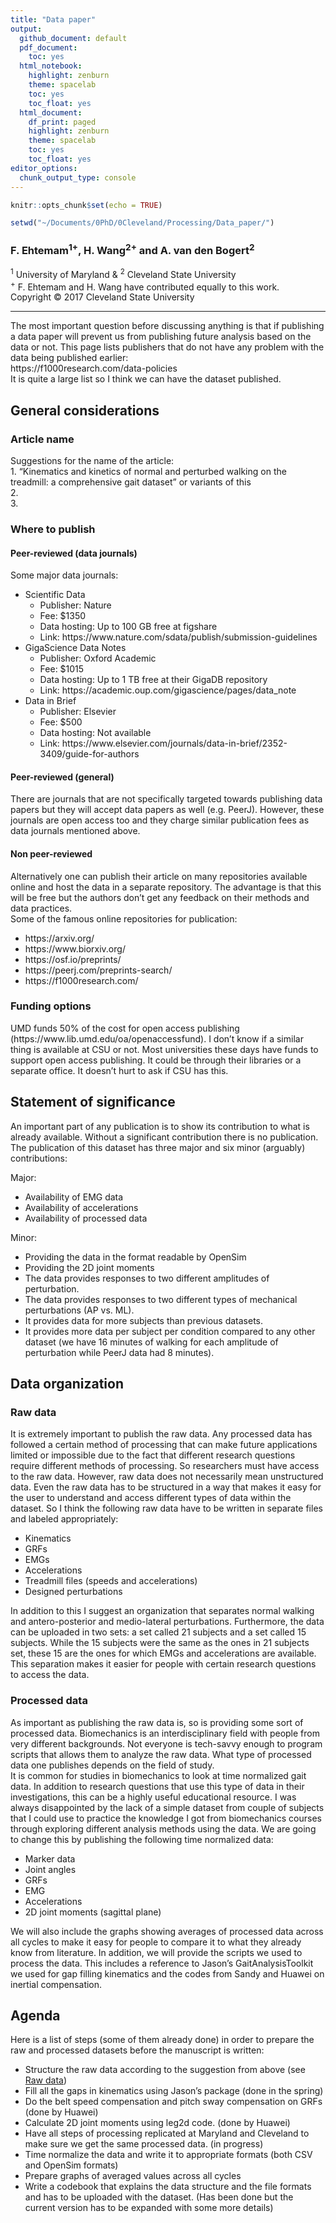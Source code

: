 ```yaml
---
title: "Data paper"
output:
  github_document: default
  pdf_document:
    toc: yes
  html_notebook:
    highlight: zenburn
    theme: spacelab
    toc: yes
    toc_float: yes
  html_document:
    df_print: paged
    highlight: zenburn
    theme: spacelab
    toc: yes
    toc_float: yes
editor_options:
  chunk_output_type: console
---
```


```r
knitr::opts_chunk$set(echo = TRUE)
```

```r
setwd("~/Documents/0PhD/0Cleveland/Processing/Data_paper/")
```

### F. Ehtemam^1+^, H. Wang^2+^ and A. van den Bogert^2^ 
^1^ University of Maryland & ^2^ Cleveland State University  
^+^ F. Ehtemam and H. Wang have contributed equally to this work.  
Copyright &copy; 2017 Cleveland State University  

***

The most important question before discussing anything is that if publishing a data paper will prevent us from publishing future analysis based on the data or not. This page lists publishers that do not have any problem with the data being published earlier:  
https://f1000research.com/data-policies  
It is quite a large list so I think we can have the dataset published. 

## General considerations  

### Article name
Suggestions for the name of the article:  
1. "Kinematics and kinetics of normal and perturbed walking on the treadmill: a comprehensive gait dataset" or variants of this  
2.  
3.  

### Where to publish
#### Peer-reviewed (data journals)
Some major data journals:  

* Scientific Data  
    + Publisher: Nature  
    + Fee: $1350
    + Data hosting: Up to 100 GB free at figshare
    + Link: https://www.nature.com/sdata/publish/submission-guidelines
    
* GigaScience Data Notes
    + Publisher: Oxford Academic
    + Fee: $1015
    + Data hosting: Up to 1 TB free at their GigaDB repository
    + Link: https://academic.oup.com/gigascience/pages/data_note
* Data in Brief
    + Publisher: Elsevier
    + Fee: $500
    + Data hosting: Not available
    + Link: https://www.elsevier.com/journals/data-in-brief/2352-3409/guide-for-authors  

#### Peer-reviewed (general)

There are journals that are not specifically targeted towards publishing data papers but they will accept data papers as well (e.g. PeerJ). However, these journals are open access too and they charge similar publication fees as data journals mentioned above.

#### Non peer-reviewed
Alternatively one can publish their article on many repositories available online and host the data in a separate repository. The advantage is that this will be free but the authors don't get any feedback on their methods and data practices.  
Some of the famous online repositories for publication:

 * https://arxiv.org/
 * https://www.biorxiv.org/
 * https://osf.io/preprints/
 * https://peerj.com/preprints-search/
 * https://f1000research.com/

### Funding options

UMD funds 50% of the cost for open access publishing (https://www.lib.umd.edu/oa/openaccessfund). I don't know if a similar thing is available at CSU or not. Most universities these days have funds to support open access publishing. It could be through their libraries or a separate office. It doesn't hurt to ask if CSU has this.

## Statement of significance

An important part of any publication is to show its contribution to what is already available. Without a significant contribution there is no publication. The publication of this dataset has three major and six minor (arguably) contributions:

Major:

* Availability of EMG data
* Availability of accelerations
* Availability of processed data

Minor:

* Providing the data in the format readable by OpenSim
* Providing the 2D joint moments
* The data provides responses to two different amplitudes of perturbation.
* The data provides responses to two different types of mechanical perturbations (AP vs. ML).
* It provides data for more subjects than previous datasets.
* It provides more data per subject per condition compared to any other dataset (we have 16 minutes of walking for each amplitude of perturbation while PeerJ data had 8 minutes).


## Data organization

### Raw data  <a name="Raw data"></a> 

It is extremely important to publish the raw data. Any processed data has followed a certain method of processing that can make future applications limited or impossible due to the fact that different research questions require different methods of processing. So researchers must have access to the raw data. However, raw data does not necessarily mean unstructured data. Even the raw data has to be structured in a way that makes it easy for the user to understand and access different types of data within the dataset. So I think the following raw data have to be written in separate files and labeled appropriately:

* Kinematics
* GRFs
* EMGs
* Accelerations
* Treadmill files (speeds and accelerations)
* Designed perturbations

In addition to this I suggest an organization that separates normal walking and antero-posterior and medio-lateral perturbations. Furthermore, the data can be uploaded in two sets: a set called 21 subjects and a set called 15 subjects. While the 15 subjects were the same as the ones in 21 subjects set, these 15 are the ones for which EMGs and accelerations are available. This separation makes it easier for people with certain research questions to access the data. 

### Processed data

As important as publishing the raw data is, so is providing some sort of processed data. Biomechanics is an interdisciplinary field with people from very different backgrounds. Not everyone is tech-savvy enough to program scripts that allows them to analyze the raw data. What type of processed data one publishes depends on the field of study.  
It is common for studies in biomechanics to look at time normalized gait data. In addition to research questions that use this type of data in their investigations, this can be a highly useful educational resource. I was always disappointed by the lack of a simple dataset from couple of subjects that I could use to practice the knowledge I got from biomechanics courses through exploring different analysis methods using the data. We are going to change this by publishing the following time normalized data:

* Marker data
* Joint angles
* GRFs
* EMG
* Accelerations
* 2D joint moments (sagittal plane)

We will also include the graphs showing averages of processed data across all cycles to make it easy for people to compare it to what they already know from literature. In addition, we will provide the scripts we used to process the data. This includes a reference to Jason's GaitAnalysisToolkit we used for gap filling kinematics and the codes from Sandy and Huawei on inertial compensation.

## Agenda

Here is a list of steps (some of them already done) in order to prepare the raw and processed datasets before the manuscript is written:

* Structure the raw data according to the suggestion from above (see [Raw data](#Raw data))
* Fill all the gaps in kinematics using Jason's package (done in the spring)
* Do the belt speed compensation and pitch sway compensation on GRFs (done by Huawei)
* Calculate 2D joint moments using leg2d code. (done by Huawei)
* Have all steps of processing replicated at Maryland and Cleveland to make sure we get the same processed data. (in progress)
* Time normalize the data and write it to appropriate formats (both CSV and OpenSim formats)
* Prepare graphs of averaged values across all cycles
* Write a codebook that explains the data structure and the file formats and has to be uploaded with the dataset. (Has been done but the current version has to be expanded with some more details)













                          
  







